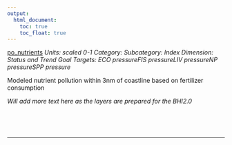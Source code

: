 ```yaml
---
output:
  html_document:
    toc: true
    toc_float: true
---
```


[po_nutrients](https://github.com/OHI-Science/bhi/blob/master/baltic/layers/po_nutrients_gl2018.csv)
*Units: scaled 0-1*
*Category:*
*Subcategory:*
*Index Dimension: Status and Trend*
*Goal Targets: ECO pressureFIS pressureLIV pressureNP pressureSPP pressure*

Modeled nutrient pollution within 3nm of coastline based on fertilizer consumption

*Will add more text here as the layers are prepared for the BHI2.0*

<br>



<br>

--- 
